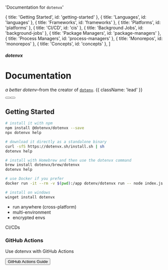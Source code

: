 


  'Documentation for `dotenvx`'

  { title: 'Getting Started', id: 'getting-started' },
  { title: 'Languages', id: 'languages' },
  { title: 'Frameworks', id: 'frameworks' },
  { title: 'Platforms', id: 'platforms' },
  { title: 'CI/CD', id: 'cis' },
  { title: 'Background Jobs', id: 'background-jobs' },
  { title: 'Package Managers', id: 'package-managers' },
  { title: 'Process Managers', id: 'process-managers' },
  { title: 'Monorepos', id: 'monorepos' },
  { title: 'Concepts', id: 'concepts' },
]

<HeroPattern />

##### dotenvx
# Documentation

*a better dotenv*–from the creator of [`dotenv`](https://github.com/motdotla/dotenv). {{ className: 'lead' }}

<div className="not-prose mt-6 mb-16 flex gap-3">
  <Button href="/docs/quickstart" arrow="right" children="Quickstart" />
  <Button href="/docs/install" variant="outline" children="Installation" />
</div>

## Getting Started

<CodeGroup>

```bash {{ title: "Npm" }}
# install it with npm
npm install @dotenvx/dotenvx --save
npx dotenvx help
```

```bash {{ title: "Curl" }}
# download it directly as a standalone binary
curl -sfS https://dotenvx.sh/install.sh | sh
dotenvx help
```

```bash {{ title: "Brew" }}
# install with Homebrew and then use the dotenvx command
brew install dotenvx/brew/dotenvx
dotenvx help
```

```bash {{ title: "Docker" }}
# use Docker if you prefer
docker run -it --rm -v $(pwd):/app dotenv/dotenvx run -- node index.js
```

```bash {{ title: "Windows" }}
# install on windows
winget install dotenvx
```

</CodeGroup>

* run anywhere (cross-platform)
* multi-environment
* encrypted envs

<Languages/>
<Frameworks/>
<Platforms includeNode="true"/>

<Heading level={2} id="cis">
  CI/CDs
</Heading>
<div className="not-prose mt-4 grid grid-cols-1 gap-x-6 gap-y-10 border-t border-zinc-900/5 pt-10 dark:border-white/5 sm:grid-cols-2 xl:max-w-none xl:grid-cols-3">
  <div key="github-actions" className="flex flex-row-reverse gap-6">
    <div className="flex-auto">
      <h3 className="text-sm font-semibold text-zinc-900 dark:text-white">
        GitHub Actions
      </h3>
      <p className="mt-1 text-sm text-zinc-600 dark:text-zinc-400">Use dotenvx with GitHub Actions</p>
      <p className="mt-4"><Button href="/docs/cis/github-actions" variant="text" arrow="right">GitHub Actions Guide</Button></p>
    </div>
    <GitHubIcon className="h-9 w-9 text-[#181717] dark:invert"/>
  </div>
</div>

<BackgroundJobs/>
<PackageManagers/>
<ProcessManagers/>
<Monorepos/>
<Concepts/>
